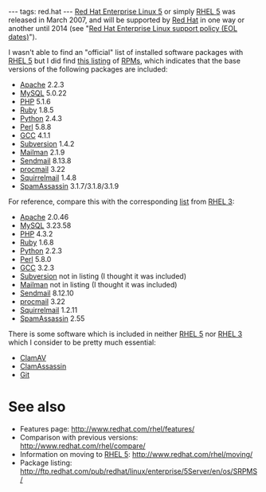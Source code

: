 ---
tags: red.hat
---
[[Red Hat Enterprise Linux 5]] or simply [[RHEL 5]] was released in March 2007, and will be supported by [[Red Hat]] in one way or another until 2014 (see "[[Red Hat Enterprise Linux support policy (EOL dates)]]").

I wasn't able to find an "official" list of installed software packages with [[RHEL 5]] but I did find [http://ftp.redhat.com/pub/redhat/linux/enterprise/5Server/en/os/SRPMS/ this listing] of [[RPMs]], which indicates that the base versions of the following packages are included:

* [[Apache]] 2.2.3
* [[MySQL]] 5.0.22
* [[PHP]] 5.1.6
* [[Ruby]] 1.8.5
* [[Python]] 2.4.3
* [[Perl]] 5.8.8
* [[GCC]] 4.1.1
* [[Subversion]] 1.4.2
* [[Mailman]] 2.1.9
* [[Sendmail]] 8.13.8
* [[procmail]] 3.22
* [[Squirrelmail]] 1.4.8
* [[SpamAssassin]] 3.1.7/3.1.8/3.1.9

For reference, compare this with the corresponding [http://ftp.redhat.com/pub/redhat/linux/enterprise/3/en/os/i386/SRPMS/ list] from [[RHEL 3]]:

* [[Apache]] 2.0.46
* [[MySQL]] 3.23.58
* [[PHP]] 4.3.2
* [[Ruby]] 1.6.8
* [[Python]] 2.2.3
* [[Perl]] 5.8.0
* [[GCC]] 3.2.3
* [[Subversion]] not in listing (I thought it was included)
* [[Mailman]] not in listing (I thought it was included)
* [[Sendmail]] 8.12.10
* [[procmail]] 3.22
* [[Squirrelmail]] 1.2.11
* [[SpamAssassin]] 2.55

There is some software which is included in neither [[RHEL 5]] nor [[RHEL 3]] which I consider to be pretty much essential:

* [[ClamAV]]
* [[ClamAssassin]]
* [[Git]]

= See also =

* Features page: http://www.redhat.com/rhel/features/
* Comparison with previous versions: http://www.redhat.com/rhel/compare/
* Information on moving to [[RHEL 5]]: http://www.redhat.com/rhel/moving/
* Package listing: http://ftp.redhat.com/pub/redhat/linux/enterprise/5Server/en/os/SRPMS/
